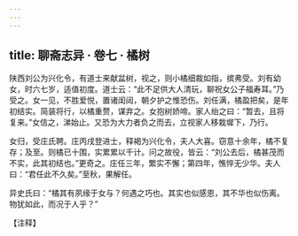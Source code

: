 ```yaml
---
---
---
```

title: 聊斋志异 · 卷七 · 橘树
---

陕西刘公为兴化令，有道士来献盆树，视之，则小橘细裁如指，摈弗受。刘有幼女，时六七岁，适值初度。道士云：“此不足供大人清玩，聊祝女公子福寿耳。”乃受之。女一见，不胜爱悦，置诸闺闼，朝夕护之惟恐伤。刘任满，橘盈把矣，是年初结实。简装将行，以橘重赘，谋弃之。女抱树娇啼。家人绐之曰：“暂去，且将复来。”女信之，涕始止。又恐为大力者负之而去，立视家人移栽墀下，乃行。

女归，受庄氏聘。庄丙戌登进士，释褐为兴化令，夫人大喜。窃意十余年，橘不复存；及至。则橘已十围，实累累以千计。问之故役，皆云：“刘公去后，橘甚茂而不实，此其初结也。”更奇之。庄任三年，繁实不懈；第四年，憔悴无少华。夫人曰：“君任此不久矣。”至秋，果解任。

异史氏曰：“橘其有夙缘于女与？何遇之巧也。其实也似感恩，其不华也似伤离。物犹如此，而况于人乎？”

【注释】

